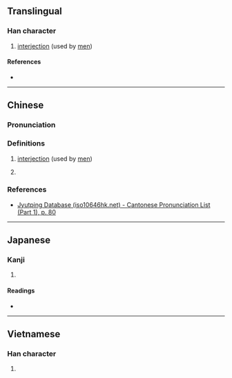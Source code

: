 {{character info}}
==Translingual==

===Han character===
{{Han char|rn=30|rad=口|as=08|sn=11|four=|canj=RJLV|ids=⿰口妻}}

# {{lb|mul|Cantonese}} [[interjection]] (used by [[men]])

====References====
* {{Han ref|kx=0196.100|dkj=03830|dj=0417.090|hdz=10639.030|uh=555B|ud=21851}}

----

==Chinese==
{{attention|zh|definition needs clarification}}

===Pronunciation===
{{zh-pron
|m=cuì,è,yā,yǎ
|c=ceoi3
|cat=
}}

===Definitions===
{{zh-hanzi}}

# {{lb|zh|Cantonese}} [[interjection]] (used by [[men]])
# {{lb|zh|Mandarin}} {{rfdef|cmn|sort=口08}}

===References===
* [http://www.iso10646hk.net/jp/document/download.jsp Jyutping Database (iso10646hk.net) - Cantonese Pronunciation List (Part 1), p. 80]

----

==Japanese==

===Kanji===
{{ja-kanji|grade=|rs=口08}}

# {{rfdef|ja|sort=口08}}

====Readings====
* {{ja-readings|on=[[さい]] (sai), [[せ]] (se)|kun=[[なめる]] (nameru)}}

----

==Vietnamese==

===Han character===
{{vi-hantu|[[xê]]|rs=口08}}

# {{rfdef|vi|sort=口08}}